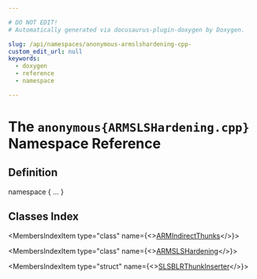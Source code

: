 ```yaml
---

# DO NOT EDIT!
# Automatically generated via docusaurus-plugin-doxygen by Doxygen.

slug: /api/namespaces/anonymous-armslshardening-cpp-
custom_edit_url: null
keywords:
  - doxygen
  - reference
  - namespace

---
```





# The `anonymous{ARMSLSHardening.cpp}` Namespace Reference

<DoxygenPage pluginConfig={pluginConfig}>



## Definition

<CodeBlock>namespace &#123; ... &#125;</CodeBlock>

## Classes Index

<MembersIndex>

<MembersIndexItem
  type="class"
  name={<><a href="/docs/api/classes/anonymous-namespace-armslshardening-cpp-/armindirectthunks">ARMIndirectThunks</a></>}>
</MembersIndexItem>

<MembersIndexItem
  type="class"
  name={<><a href="/docs/api/classes/anonymous-namespace-armslshardening-cpp-/armslshardening">ARMSLSHardening</a></>}>
</MembersIndexItem>

<MembersIndexItem
  type="struct"
  name={<><a href="/docs/api/structs/anonymous-namespace-armslshardening-cpp-/slsblrthunkinserter">SLSBLRThunkInserter</a></>}>
</MembersIndexItem>

</MembersIndex>


</DoxygenPage>
